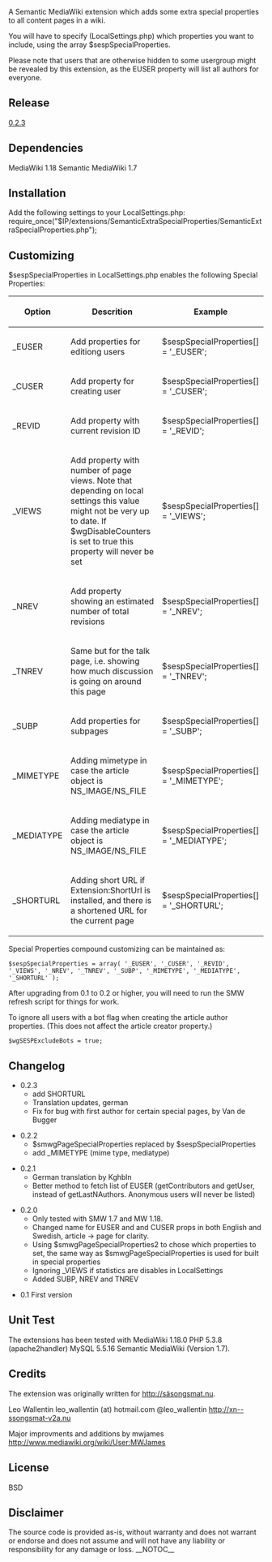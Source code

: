 A Semantic MediaWiki extension which adds some extra special properties to all content pages in a wiki.

You will have to specify (LocalSettings.php) which properties you want to include, using the array $sespSpecialProperties. 

Please note that users that are otherwise hidden to some usergroup might be revealed by this extension, as the EUSER property will list all authors for everyone.

==Release ==
[https://github.com/rotsee/Semantic-Extra-Special-Properties/tags 0.2.3]

==Dependencies==
MediaWiki 1.18
Semantic MediaWiki 1.7

==Installation==
Add the following settings to your LocalSettings.php:
require_once("$IP/extensions/SemanticExtraSpecialProperties/SemanticExtraSpecialProperties.php");

==Customizing==
$sespSpecialProperties in LocalSettings.php enables the following Special Properties:

{|
! Option
! Descrition
! Example
|-
|_EUSER
|Add properties for editiong users
|$sespSpecialProperties[] = '_EUSER';
|-
|_CUSER
|Add property for creating user
|$sespSpecialProperties[] = '_CUSER'; 
|-
|_REVID
|Add property with current revision ID
|$sespSpecialProperties[] = '_REVID'; 
|-
|_VIEWS
|Add property with number of page views. Note that depending on local settings this value might not be very up to date. If $wgDisableCounters is set to true this property will never be set
|$sespSpecialProperties[] = '_VIEWS'; 
|-
|_NREV
|Add property showing an estimated number of total revisions
|$sespSpecialProperties[] = '_NREV';  
|-
|_TNREV
|Same but for the talk page, i.e. showing how much discussion is going on around this page
|$sespSpecialProperties[] = '_TNREV'; 
|-
|_SUBP
|Add properties for subpages
|$sespSpecialProperties[] = '_SUBP'; 
|-
|_MIMETYPE
|Adding mimetype in case the article object is NS_IMAGE/NS_FILE
|$sespSpecialProperties[] = '_MIMETYPE'; 
|-
|_MEDIATYPE
|Adding mediatype in case the article object is NS_IMAGE/NS_FILE
|$sespSpecialProperties[] = '_MEDIATYPE'; 
|-
|_SHORTURL
|Adding short URL if Extension:ShortUrl is installed, and there is a shortened URL for the current page
|$sespSpecialProperties[] = '_SHORTURL'; 
|}

Special Properties compound customizing can be maintained as:
<pre>
$sespSpecialProperties = array( '_EUSER', '_CUSER', '_REVID', '_VIEWS', '_NREV', '_TNREV', '_SUBP', '_MIMETYPE', '_MEDIATYPE', '_SHORTURL' );
</pre>

After upgrading from 0.1 to 0.2 or higher, you will need to run the SMW refresh script for things for work.

To ignore all users with a bot flag when creating the article author properties.
(This does not affect the article creator property.)
<pre>
$wgSESPExcludeBots = true;
</pre>
==Changelog==
* 0.2.3
** add SHORTURL
** Translation updates, german
** Fix for bug with first author for certain special pages, by Van de Bugger

* 0.2.2
** $smwgPageSpecialProperties replaced by $sespSpecialProperties
** add _MIMETYPE (mime type, mediatype)

*0.2.1
**German translation by Kghbln
**Better method to fetch list of EUSER (getContributors and getUser, instead of getLastNAuthors. Anonymous users will never be listed)

*0.2.0
**Only tested with SMW 1.7 and MW 1.18.
**Changed name for EUSER and and CUSER props in both English and Swedish, article -> page for clarity.
**Using $smwgPageSpecialProperties2 to chose which properties to set, the same way as $smwgPageSpecialProperties is used for built in special properties
**Ignoring _VIEWS if statistics are disables in LocalSettings
**Added SUBP, NREV and TNREV

*0.1 First version

==Unit Test ==
The extensions has been tested with MediaWiki 1.18.0 PHP 5.3.8 (apache2handler) MySQL 5.5.16 Semantic MediaWiki (Version 1.7).

==Credits ==
The extension was originally written for http://säsongsmat.nu.

Leo Wallentin
leo_wallentin (at) hotmail.com
@leo_wallentin
http://xn--ssongsmat-v2a.nu

Major improvments and additions by mwjames
http://www.mediawiki.org/wiki/User:MWJames

== License ==
BSD 

== Disclaimer ==
The source code is provided as-is, without warranty and does not warrant or endorse and does not assume and will not have any liability or responsibility for any damage or loss.
__NOTOC__